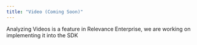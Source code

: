 ```yaml
---
title: "Video (Coming Soon)"
---
```


Analyzing Videos is a feature in Relevance Enterprise, we are working on implementing it into the SDK